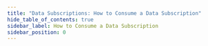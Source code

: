 ```yaml
---
title: "Data Subscriptions: How to Consume a Data Subscription"
hide_table_of_contents: true
sidebar_label: How to Consume a Data Subscription
sidebar_position: 0
---
```





<LanguageSwitcher supportedLanguages={supportedLanguages} />

<LanguageContent language="csharp">
   <HowToConsumeDataSubscriptionCsharp />
</LanguageContent>

<LanguageContent language="java">
   <HowToConsumeDataSubscriptionJava />
</LanguageContent>

<LanguageContent language="nodejs">
   <HowToConsumeDataSubscriptionNodejs />
</LanguageContent>


<!---
### Data Subscriptions:
- [What are Data Subscriptions](../../../client-api/data-subscriptions/what-are-data-subscriptions)
- [How to Create a Data Subscription](../../../client-api/data-subscriptions/creation/how-to-create-data-subscription)
- [How to Consume a Data Subscription](../../../client-api/data-subscriptions/consumption/how-to-consume-data-subscription)


-->